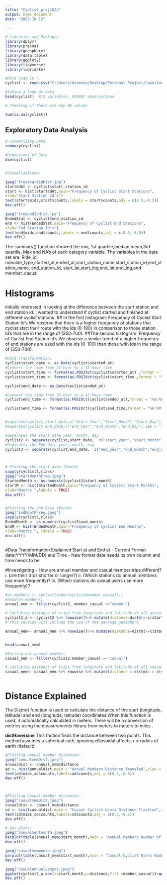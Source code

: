 ```yaml
---
title: "Cyclist_proj1022"
output: html_document
date: "2022-10-12"

---
```



```r
# Libraries and Packages 
library(dplyr)
library(pracma)
library(geosphere)
library(data.table)
library(ggplot2)
library(tidyverse)
library(lubridate)

```




```r
#Data Load In : 
cyclist <- read.csv("C:/Users/Kareena/Desktop/Personal Project/Casestudy_cyclisticOct22/Data/Divvy_Trips_2020_Q1.csv")

#Taking a look at data 
head(cyclist)  #13 variables, 426887 observations 

# Checking if there are any NA values 

sum(is.na(cyclist))

```

## Exploratory Data Analysis 
```r
# Summarizing Data
summary(cyclist)

#Dimensions of Data 
dim(cyclist)


#Visualizations:

jpeg("freqstartidHist.jpg")
startedAt <- cyclist$start_station_id
start <- hist(startedAt,main="Frequency of Cyclist Start Stations",
xlab="Start Station Id's")
text(start$mids,start$counts,labels = start$counts,adj = c(0.5,-0.5))
dev.off()

jpeg("freqendIdHist.jpg")
EndedStat <- cyclist$end_station_id
end <- hist(EndedStat,main="Frequency of Cyclist End Stations",
xlab="End Station Id's")
text(end$mids,end$counts,labels = end$counts,adj = c(0.5,-0.5))
dev.off()

```


The summary() function showed the min, 1st quartile,median,mean,3rd quartile, Max and NA's of each category variable. 
The variables in the data set are: Ride_id, rideable_type,started_at,ended_at,start_station_name,start_station_id,end_station_name, end_station_id, start_lat,start_lng,end_lat,end_lng,and member_casual 

# Histograms
Initially interested in looking at the difference between the start station and end station id. I wanted to understand if cyclist started and finished at different cyclist stations. 
## In the first histogram: Frequency of Cyclist Start Station Id's 
We observe that there is a higher frequency of stations that cyclist start their route with the ids (0-100) in comparison to those station Id's that are in the range of (350-700). 
##The second histogram: Frequency of Cyclist End Station Id's 
We observe a similar trend of a higher frequency of end stations are used with the ids (0-100) than those with ids in the range of (350-700).





```r
#Data Transformation:
cyclist$start_date <- as.Date(cyclist$started_at)
#Convert the time from 24-hour to a 12-hour time 
cyclist$start_time <- format(as.POSIXct(cyclist$started_at) ,format = "%H:%M:%S")
cyclist$start_time <- format(as.POSIXct(cyclist$start_time ,format = "%H:%M:%S"),format ="%I:%M:%S %p")

cyclist$end_date <- as.Date(cyclist$ended_at)

#Convert the time from 24-hour to a 12-hour time 
cyclist$end_time <- format(as.POSIXct(cyclist$ended_at),format = "%H:%M:%S")

cyclist$end_time <- format(as.POSIXct(cyclist$end_time,format = "%H:%M:%S"),format ="%I:%M:%S %p")


#separate(cyclist,start_date,c("Start_Year","Start_Month","Start_Day"),sep = " ")
#separate(cyclist,end_date,c("End_Year","End_Month","End_Day"),sep = "-")

#Separates the start date year, month, day 
cyclist2 <- separate(cyclist,start_date,  c("start_year","start_month","start_day"))
#Separates the End date year, month, day 
cyclist3 <- separate(cyclist,end_date,  c("end_year","end_month","end_day"))



# Plotting the start date (Month)
sapply(cyclist2,class)
jpeg("StartMonthFreq.jpeg")
StartedMonth <- as.numeric(cyclist2$start_month)
startM <- hist(StartedMonth,main="Frequency of Cyclist Start Months",
xlab="Months ",labels = TRUE)
dev.off()


#Plotting the End Date (Month)
jpeg("EndMonthFreq.jpeg")
sapply(cyclist3,class)
EndedMonth <- as.numeric(cyclist3$end_month)
EndM <- hist(EndedMonth,main="Frequency of Cyclist End Months",
xlab="Months ", labels = TRUE)
dev.off()



```

#Data Transformation Explained 
Start at and End at
 - Current Format date(YYYY/MM/DD) and Time 
 - New format date needs its own column and time needs to be 


#Investigating 
- How are annual member and casual member trips different? 
i. (are their trips shorter or longer?)
ii. (Which stations do annual members use more frequently)?
iii. (Which stations do casual users use more frequently)?

```r


#an_members <- cyclist[order(cyclist$member_casual),]
#head(an_members)
annual_mem <- filter(cyclist2, member_casual =="member")

# Cacluting distance of trips from longitute and latitude of all annual  members 
cyclist2_a <- cyclist2 %>% rowwise()%>% mutate(distance=distm(x=c(start_lng,start_lat),y=c(end_lng,end_lat),fun = distHaversine)[,1]/1609)
# This section will include the use of the package geosphere 

annual_mem<- annual_mem %>% rowwise()%>% mutate(distance=distm(x=c(start_lng,start_lat),y=c(end_lng,end_lat),fun = distHaversine)[,1]/1609)


head(annual_mem)

#Sorting out annual members 
casual_mem <- filter(cyclist2,member_casual =="casual")

# Cacluting distance of trips from longitute and latitude of all casual  members 
casual_mem<- casual_mem %>% rowwise %>% mutate(distance = distm(x = c(start_lng,start_lat),y=c(end_lng,end_lat),fun = distHaversine)[,1]/1609)



```

# Distance Explained 
The Distm() function is used to calculate the distance of the start (longitude, latitude) and end (longitude, latitude) coordinates.When this function is used, it automatically calculated in meters. There will be a conversion of metrics using the measurements library from meters to meters to miles . 

**distHaversine**
This fnction finds the distance between two points. This method assumes a spherical eath, ignoring ellipsoidal affects. 
 r = radius of earth (default)


```r
#Plotting annual member distances: 
jpeg("annualmemDist.jpeg")
annualdist <- annual_mem$distance
ad <- hist(annualdist,main = "Annual Members Distance Traveled",xlab = "Distance (Miles)",xlim = c(0,10),size = 1)
text(ad$mids,ad$counts,labels=ad$counts,adj = c(0.5,-0.5))
dev.off()



#Plotting Casual member distances: 
jpeg("casualmemDist.jpeg")
casualdist <- casual_mem$distance
cd <- hist(casualdist,main = "Casual Cyclist Users Distance Traveled",xlab = "Distance (Miles)",xlim = c(0,10),size = 1)
text(cd$mids,cd$counts,labels=cd$counts,adj = c(0.5,-0.5))
dev.off()

```
```r
# Bar plots: 
jpeg("annualmentmonth.jpeg")
barplot(table(annual_mem$start_month),main = "Annual Members Number of Use By Month",xlab = "Month",ylab = "Number of Cyclist Trips ",border = "black",names.arg = c("Jan","Feb","Mar"),col = "blue",density = 50000)
dev.off()

jpeg("casualmemmonth.jpeg")
barplot(table(casual_mem$start_month),main = "Casual Cyclist Users Number of Use By Month",xlab = "Month",ylab = "Number of Cyclist Trips",names.arg = c("Jan","Feb","Mar"),border = "black",col = "gray",density = 50000)+geom_text(aes(label = signif(Start_month)))
dev.off()

jpeg("CasualAnnualCompar.jpeg")
ggplot(cyclist2_a,aes(x=start_month,y=distance,fill =member_casual))+geom_bar(stat="identity")+labs(title = "Casual Vs. Annual Members",x = "Months",y ="Number of Rides")+guides(fill = guide_legend(title = "Member Type"))
dev.off()
```
